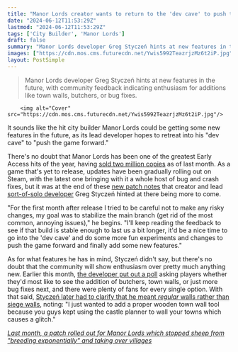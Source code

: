 ```yaml
---
title: "Manor Lords creator wants to return to the 'dev cave' to push the city builder forward and 'finally add some new features'"
date: "2024-06-12T11:53:29Z"
lastmod: "2024-06-12T11:53:29Z"
tags: ['City Builder', 'Manor Lords']
draft: false
summary: "Manor Lords developer Greg Styczeń hints at new features in the future, with community feedback indicating enthusiasm for additions like town walls, butchers, or bug fixes."
images: ["https://cdn.mos.cms.futurecdn.net/Ywis5992TeazrjzMz6t2iP.jpg"]
layout: PostSimple
---
```

> Manor Lords developer Greg Styczeń hints at new features in the future, with community feedback indicating enthusiasm for additions like town walls, butchers, or bug fixes.


        <img alt="Cover" src="https://cdn.mos.cms.futurecdn.net/Ywis5992TeazrjzMz6t2iP.jpg"/>
        
It sounds like the hit city builder Manor Lords could be getting some new features in the future, as its lead developer hopes to retreat into his "dev cave" to "push the game forward."

There's no doubt that Manor Lords has been one of the greatest Early Access hits of the year, having [<u>sold two million copies</u>](https://www.gamesradar.com/games/city-builder/manor-lords-publisher-had-some-wild-hopes-but-after-2-million-sales-the-city-builder-has-smashed-every-expectation/) as of last month. As a game that's yet to release, updates have been gradually rolling out on Steam, with the latest one bringing with it a whole host of bug and crash fixes, but it was at the end of these [<u>new patch notes</u>](https://store.steampowered.com/news/app/1363080/view/4166472403276803943?l=english) that creator and lead [<u>sort-of-solo developer</u>](https://www.gamesradar.com/games/city-builder/manor-lords-creator-kind-of-agrees-that-he-isnt-really-a-solo-dev-but-says-hes-earned-the-title-because-if-i-quit-its-game-over/) Greg Styczeń hinted at there being more to come.

"For the first month after release I tried to be careful not to make any risky changes, my goal was to stabilize the main branch (get rid of the most common, annoying issues)," he begins. "I'll keep reading the feedback to see if that build is stable enough to last us a bit longer, it'd be a nice time to go into the 'dev cave' and do some more fun experiments and changes to push the game forward and finally add some new features."

As for what features he has in mind, Styczeń didn't say, but there's no doubt that the community will show enthusiasm over pretty much anything new. Earlier this month, [<u>the developer put out a poll</u>](https://www.gamesradar.com/games/city-builder/manor-lords-poll-kicks-off-community-wide-debate-as-nearly-31000-fans-show-up-to-debate-what-the-city-builder-needs-next-town-walls-butchers-or-bug-fixes/) asking players whether they'd most like to see the addition of butchers, town walls, or just more bug fixes next, and there were plenty of fans for every single option. With that said, [<u>Styczeń later had to clarify that he meant </u><u><em>regular </em></u><u>walls rather than siege walls</u>](https://www.gamesradar.com/games/city-builder/manor-lords-creator-clarifies-he-planned-to-add-regular-ol-walls-in-the-city-builders-next-update-wait-you-guys-thought-i-meant-walls-as-in-a-siege-system/), noting: "I just wanted to add a proper wooden town wall tool because you guys kept using the castle planner to wall your towns which causes a glitch." 

[<u><em>Last month, a patch rolled out for Manor Lords which stopped sheep from "breeding exponentially" and taking over villages</em></u>](https://www.gamesradar.com/games/city-builder/in-some-of-2024s-best-patch-notes-manor-lords-dev-rescues-players-from-sheep-that-were-breeding-exponentially-and-taking-over-villages/)
        